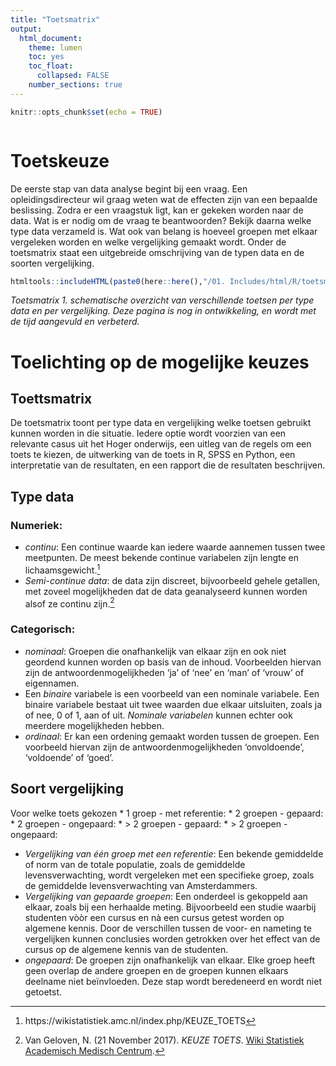 ```yaml
---
title: "Toetsmatrix"
output:
  html_document:
    theme: lumen
    toc: yes
    toc_float: 
      collapsed: FALSE 
    number_sections: true
---
```


```r
knitr::opts_chunk$set(echo = TRUE) 
```

<!-- CSS -->
<style>
`r htmltools::includeHTML(paste0(here::here(),"/01. Includes/css/Stylesheet_SHHO.css"))`
</style>

<!-- Header -->
```r
```

# Toetskeuze
De eerste stap van data analyse begint bij een vraag. Een opleidingsdirecteur wil graag weten wat de effecten zijn van een bepaalde beslissing. Zodra er een vraagstuk ligt, kan er gekeken worden naar de data. Wat is er nodig om de vraag te beantwoorden? Bekijk daarna welke type data verzameld is. Wat ook van belang is hoeveel groepen met elkaar vergeleken worden en welke vergelijking gemaakt wordt. Onder de toetsmatrix staat een uitgebreide omschrijving van de typen data en de soorten vergelijking. 


```r
htmltools::includeHTML(paste0(here::here(),"/01. Includes/html/R/toetsmatrix.html"))
```
*Toetsmatrix 1. schematische overzicht van verschillende toetsen per type data en per vergelijking. Deze pagina is nog in ontwikkeling, en wordt met de tijd aangevuld en verbeterd.*

# Toelichting op de mogelijke keuzes
## Toettsmatrix  
De toetsmatrix toont per type data en vergelijking welke toetsen gebruikt kunnen worden in die situatie. Iedere optie wordt voorzien van een relevante casus uit het Hoger onderwijs, een uitleg van de regels om een toets te kiezen, de uitwerking van de toets in R, SPSS en Python, een interpretatie van de resultaten, en een rapport die de resultaten beschrijven.   
   

## Type data  
### Numeriek:  
* *continu*: Een continue waarde kan iedere waarde aannemen tussen twee meetpunten. De meest bekende continue variabelen zijn lengte en lichaamsgewicht.[^1]  
* *Semi-continue data*: de data zijn discreet, bijvoorbeeld gehele getallen, met zoveel mogelijkheden dat de data geanalyseerd kunnen worden alsof ze continu zijn.[^2]  

### Categorisch:
* *nominaal*: Groepen die onafhankelijk van elkaar zijn en ook niet geordend kunnen worden op basis van de inhoud. Voorbeelden hiervan zijn de antwoordenmogelijkheden ‘ja’ of ‘nee’ en 'man' of 'vrouw' of eigennamen.  
* Een *binaire* variabele is een voorbeeld van een nominale variabele. Een binaire variabele bestaat uit twee waarden due elkaar uitsluiten, zoals ja of nee, 0 of 1, aan of uit. *Nominale variabelen* kunnen echter ook meerdere mogelijkheden hebben.  
* *ordinaal*: Er kan een ordening gemaakt worden tussen de groepen. Een voorbeeld hiervan zijn de antwoordenmogelijkheden 'onvoldoende', 'voldoende' of 'goed'.  

## Soort vergelijking
Voor welke toets gekozen 
* 1 groep - met referentie:
* 2 groepen - gepaard:
* 2 groepen - ongepaard:
* &gt; 2 groepen - gepaard:
* &gt; 2 groepen - ongepaard:

* *Vergelijking van één groep met een referentie*: Een bekende gemiddelde of norm van de totale populatie, zoals de gemiddelde levensverwachting, wordt vergeleken met een specifieke groep, zoals de gemiddelde levensverwachting van Amsterdammers.    
* *Vergelijking van gepaarde groepen*: Een onderdeel is gekoppeld aan elkaar, zoals bij een herhaalde meting. Bijvoorbeeld een studie waarbij studenten vòòr een cursus en nà een cursus getest worden op algemene kennis. Door de verschillen tussen de voor- en nameting te vergelijken kunnen conclusies worden getrokken over het effect van de cursus op de algemene kennis van de studenten. 
* *ongepaard*: De groepen zijn onafhankelijk van elkaar. Elke groep heeft geen overlap de andere groepen en de groepen kunnen elkaars deelname niet beïnvloeden. Deze stap wordt beredeneerd en wordt niet getoetst.  



[^1]: https://wikistatistiek.amc.nl/index.php/KEUZE_TOETS
[^2]: Van Geloven, N. (21 November 2017). *KEUZE TOETS*. [Wiki Statistiek Academisch Medisch Centrum](https://wikistatistiek.amc.nl/index.php/KEUZE_TOETS).